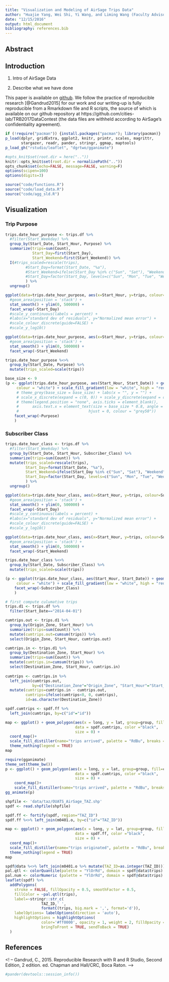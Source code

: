 ```yaml
---
title: "Visualization and Modeling of AirSage Trips Data"
author: "Huajie Yang, Wei Shi, Yi Wang, and Liming Wang (Faculty Advisor)"
date: "12/15/2016"
output: html_document
bibliography: references.bib
---
```


## Abstract

## Introduction
1. Intro of AirSage Data

2. Describe what we have done

This paper is available on [github](https://cities-lab.github.io/TRB2017DataContest/). We follow the practice of reproducible research [@Gandrud2015] for our work and our writing-up is fully reproducible from a Rmarkdown file and R scripts, the source of which is available on our github repository at https://github.com/cities-lab/TRB2017DataContest (the data files are withheld according to AirSage's confidentiality agreement).


```r
if (!require("pacman")) {install.packages("pacman"); library(pacman)}
p_load(dplyr, gridExtra, ggplot2, knitr, printr, scales, magrittr, 
       stargazer, readr, pander, stringr, ggmap, maptools)
p_load_gh("rstudio/leaflet", "dgrtwo/gganimate")

#opts_knit$set(root.dir = here(".."))
knitr::opts_knit$set(root.dir = normalizePath("..")) 
opts_chunk$set(echo=FALSE, message=FALSE, warning=F)
options(scipen=100)
options(digits=3)
```

```r
source("code/functions.R")
source("code/load_data.R")
source("code/agg_sld.R")
```

## Visualization
### Trip Purpose
```r
trips.date_hour_purpose <- trips.df %>% 
  #filter(Start_Weekday) %>% 
  group_by(Start_Date, Start_Hour, Purpose) %>% 
  summarize(trips=sum(Count),
            Start_Day=first(Start_Day),
            Start_Weekend=first(Start_Weekend)) %>% 
  I(#trips_scaled=rescale(trips),
         #Start_Day=format(Start_Date, "%a"),
         #Start_Weekend=ifelse(Start_Day %in% c("Sun", "Sat"), "Weekend", "Weekday"),
         #Start_Day=factor(Start_Day, levels=c("Sun", "Mon", "Tue", "Wed", "Thu", "Fri", "Sat"))
         ) %>% 
  ungroup()

ggplot(data=trips.date_hour_purpose, aes(x=Start_Hour, y=trips, colour=Purpose, group=Purpose)) +
  #geom_area(position = 'stack') +
  stat_smooth() + ylim(0, 500000) +
  facet_wrap(~Start_Day)
  #scale_y_continuous(labels = percent) +
  #labs(x="standard dev of residuals", y="Normalized mean error") +
  #scale_colour_discrete(guide=FALSE) +
  #scale_y_log10()

ggplot(data=trips.date_hour_purpose, aes(x=Start_Hour, y=trips, colour=Purpose, group=Purpose)) +
  #geom_area(position = 'stack') +
  stat_smooth() + ylim(0, 500000) +
  facet_wrap(~Start_Weekend)

trips.date_hour_purpose %<>% 
  group_by(Start_Date, Purpose) %>% 
  mutate(trips_scaled=scale(trips))

base_size <- 9
(p <- ggplot(trips.date_hour_purpose, aes(Start_Hour, Start_Date)) + geom_tile(aes(fill = trips_scaled),
     colour = "white") + scale_fill_gradient(low = "white", high = "red") + 
     # theme_grey(base_size = base_size) + labs(x = "", y = "") + 
     # scale_x_discrete(expand = c(0, 0)) + scale_y_discrete(expand = c(0, 0)) + 
     # theme(legend.position = "none", axis.ticks = element_blank(), 
     #      axis.text.x = element_text(size = base_size * 0.8, angle = 330, 
     #                               hjust = 0, colour = "grey50"))    +
    facet_wrap(~Purpose)
    )
```

### Subscriber Class
```r
trips.date_hour_class <- trips.df %>% 
  #filter(Start_Weekday) %>% 
  group_by(Start_Date, Start_Hour, Subscriber_Class) %>% 
  summarize(trips=sum(Count)) %>% 
  mutate(trips_scaled=rescale(trips),
         Start_Day=format(Start_Date, "%a"),
         Start_Weekend=ifelse(Start_Day %in% c("Sun", "Sat"), "Weekend", "Weekday"),
         Start_Day=factor(Start_Day, levels=c("Sun", "Mon", "Tue", "Wed", "Thu", "Fri", "Sat"))
         ) %>% 
  ungroup()

ggplot(data=trips.date_hour_class, aes(x=Start_Hour, y=trips, colour=Subscriber_Class, group=Subscriber_Class)) +
  #geom_area(position = 'stack') +
  stat_smooth() + ylim(0, 500000) +
  facet_wrap(~Start_Day)
  #scale_y_continuous(labels = percent) +
  #labs(x="standard dev of residuals", y="Normalized mean error") +
  #scale_colour_discrete(guide=FALSE) +
  #scale_y_log10()

ggplot(data=trips.date_hour_class, aes(x=Start_Hour, y=trips, colour=Subscriber_Class, group=Subscriber_Class)) +
  #geom_area(position = 'stack') +
  stat_smooth() + ylim(0, 500000) +
  facet_wrap(~Start_Weekend)

trips.date_hour_class %<>% 
  group_by(Start_Date, Subscriber_Class) %>% 
  mutate(trips_scaled=scale(trips))
```

```r
(p <- ggplot(trips.date_hour_class, aes(Start_Hour, Start_Date)) + geom_tile(aes(fill = trips_scaled),
     colour = "white") + scale_fill_gradient(low = "white", high = "red") + 
    facet_wrap(~Subscriber_Class)
    )
```

```r
# first compute culumative trips
trips.d1 <- trips.df %>% 
  filter(Start_Date=="2014-04-01")

cumtrips.out <- trips.d1 %>%   
  group_by(Origin_Zone, Start_Hour) %>% 
  summarize(trips=sum(Count)) %>% 
  mutate(cumtrips.out=cumsum(trips)) %>% 
  select(Origin_Zone, Start_Hour, cumtrips.out)

cumtrips.in <- trips.d1 %>%   
  group_by(Destination_Zone, Start_Hour) %>% 
  summarize(trips=sum(Count)) %>% 
  mutate(cumtrips.in=cumsum(trips)) %>% 
  select(Destination_Zone, Start_Hour, cumtrips.in)
  
cumtrips <- cumtrips.in %>% 
  left_join(cumtrips.out, 
            by=c("Destination_Zone"="Origin_Zone", "Start_Hour"="Start_Hour")) %>% 
  mutate(cumtrips=cumtrips.in - cumtrips.out,
         cumtrips=ifelse(cumtrips<0, 0, cumtrips),
         id=as.character(Destination_Zone))

spdf.cumtrips <- spdf.ff %>% 
  left_join(cumtrips, by=c("id"="id"))

map <- ggplot() + geom_polygon(aes(x = long, y = lat, group=group, fill=cumtrips),
                               data = spdf.cumtrips, color ="black", 
                               size = 0) +
  coord_map()+
  scale_fill_distiller(name="trips arrived", palette = "RdBu", breaks = pretty_breaks(n = 5))+
  theme_nothing(legend = TRUE)
map

require(gganimate)
theme_set(theme_bw())
p <- ggplot() + geom_polygon(aes(x = long, y = lat, group=group, fill=cumtrips, frame=Start_Hour),
                               data = spdf.cumtrips, color ="black", 
                               size = 0) +
    coord_map()+
    scale_fill_distiller(name="trips arrived", palette = "RdBu", breaks = pretty_breaks(n = 5))
gg_animate(p)
```

```r


shpfile <- 'data/taz/OUATS_AirSage_TAZ.shp'
spdf <- read.shpfile(shpfile)

spdf.ff <- fortify(spdf, region="TAZ_ID")
spdf.ff %<>% left_join(m0401.o, by=c("id"="TAZ_ID"))

map <- ggplot() + geom_polygon(aes(x = long, y = lat, group=group, fill=trips),
                               data = spdf.ff, color ="black", 
                               size = 0) +
  coord_map()+
  scale_fill_distiller(name="trips originated", palette = "RdBu", breaks = pretty_breaks(n = 5))+
  theme_nothing(legend = TRUE)
map
```


```r
spdf@data %<>% left_join(m0401.o %>% mutate(TAZ_ID=as.integer(TAZ_ID)))
pal.qtl <- colorQuantile(palette = "YlOrRd", domain = spdf@data$trips)
pal.num <- colorNumeric (palette = "YlOrRd", domain = spdf@data$trips)
leaflet(spdf) %>%
  addPolygons(
    stroke = FALSE, fillOpacity = 0.5, smoothFactor = 0.5,
    fillColor = ~pal.qtl(trips),
    label=~stringr::str_c(
                TAZ_ID,' ',
                formatC(trips, big.mark = ',', format='d')),
    labelOptions= labelOptions(direction = 'auto'),
    highlightOptions = highlightOptions(
                color='#ff0000', opacity = 1, weight = 2, fillOpacity = 1,
                bringToFront = TRUE, sendToBack = TRUE)
  )
```

## References
<! -- Gandrud, C., 2015. Reproducible Research with R and R Studio, Second Edition, 2 edition. ed. Chapman and Hall/CRC, Boca Raton. -->


<!--## Session Info-->
```r
#pander(devtools::session_info())
```